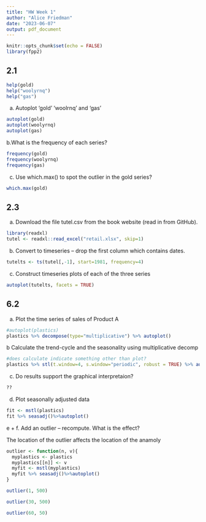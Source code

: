 ```yaml
---
title: "HW Week 1"
author: "Alice Friedman"
date: "2023-06-07"
output: pdf_document
---
```


```r
knitr::opts_chunk$set(echo = FALSE)
library(fpp2)
```

## 2.1


```r
help(gold)
help("woolyrnq")
help("gas")
```

a. Autoplot 'gold' 'woolrnq' and 'gas'
```r
autoplot(gold)
autoplot(woolyrnq)
autoplot(gas)
```

b.What is the frequency of each series?
```r
frequency(gold)
frequency(woolyrnq)
frequency(gas)
```

c. Use which.max() to spot the outlier in the gold series?
```r
which.max(gold)
```

## 2.3

a. Download the file tutel.csv from the book website (read in from GitHub). 

```r
library(readxl)
tutel <- readxl::read_excel("retail.xlsx", skip=1)
```


b. Convert to timeseries -- drop the first column which contains dates.

```r
tutelts <- ts(tutel[,-1], start=1981, frequency=4)
```

c. Construct timeseries plots of each of the three series
```r
autoplot(tutelts, facets = TRUE)
```

## 6.2

a. Plot the time series of sales of Product A
```r
#autoplot(plastics)
plastics %>% decompose(type="multiplicative") %>% autoplot()

```

b Calculate the trend-cycle and the seasonality using multiplicative decomp
```r
#does calculate indicate something other than plot?
plastics %>% stl(t.window=4, s.window="periodic", robust = TRUE) %>% autoplot()
```
c. Do results support the graphical interpretaion?
```r
??
```
d. Plot seasonally adjusted data
```r
fit <- mstl(plastics)
fit %>% seasadj()%>%autoplot()
```

e + f. Add an outlier -- recompute. What is the effect?

The location of the outlier affects the location of the anamoly

```r

outlier <- function(n, v){
  myplastics <- plastics
  myplastics[[n]] <- v
  myfit <- mstl(myplastics)
  myfit %>% seasadj()%>%autoplot()
}

outlier(1, 500)

outlier(30, 500)

outlier(60, 50)
```

```r
```
